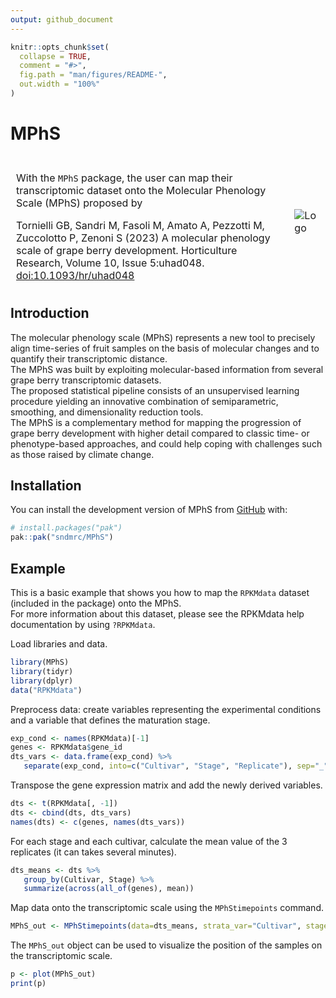 ```yaml
---
output: github_document
---
```


<!-- README.md is generated from README.Rmd. Please edit that file -->

```r
knitr::opts_chunk$set(
  collapse = TRUE,
  comment = "#>",
  fig.path = "man/figures/README-",
  out.width = "100%"
)
```

# MPhS
<!-- badges: start -->
<!-- badges: end -->

<table style="border-collapse: collapse; width: 100%;">
  <tr>
    <td style="border: 1px solid transparent; padding: 8px;">
    With the `MPhS` package, the user can map their transcriptomic dataset onto the Molecular Phenology Scale (MPhS) proposed by

    Tornielli GB, Sandri M, Fasoli M, Amato A, Pezzotti M, Zuccolotto P, Zenoni S (2023) 
    A molecular phenology scale of grape berry development. Horticulture Research, Volume 10, Issue 5:uhad048.
    <a href="https://academic.oup.com/hr/article/10/5/uhad048/7077841">doi:10.1093/hr/uhad048</a>
    </td>
    <td style="border: 1px solid transparent; padding: 8px;">
      <img src="man/figures/logo.png" alt="Logo">
    </td>
  </tr>
</table>


## Introduction

The molecular phenology scale (MPhS) represents a new tool to precisely align time-series of fruit samples on the basis of molecular changes and to quantify their transcriptomic distance. <br>
The MPhS was built by exploiting molecular-based information from several grape berry transcriptomic datasets. <br>
The proposed statistical pipeline consists of an unsupervised learning procedure yielding an innovative combination of semiparametric, smoothing, and dimensionality reduction tools. <br>
The MPhS is a complementary method for mapping the progression of grape berry development with higher detail compared to classic time- or phenotype-based approaches, and could help coping with challenges such as those raised by climate change.


## Installation

You can install the development version of MPhS from [GitHub](https://github.com/sndmrc/MPhS) with:

``` r
# install.packages("pak")
pak::pak("sndmrc/MPhS")
```

## Example

This is a basic example that shows you how to map the `RPKMdata` dataset (included in the package) onto the MPhS.<br>
For more information about this dataset, please see the RPKMdata help documentation by using `?RPKMdata`.

Load libraries and data.
```r
library(MPhS)
library(tidyr)
library(dplyr)
data("RPKMdata")
```

Preprocess data: create variables representing the experimental conditions and a variable that defines the maturation stage.
```r
exp_cond <- names(RPKMdata)[-1]
genes <- RPKMdata$gene_id
dts_vars <- data.frame(exp_cond) %>%
   separate(exp_cond, into=c("Cultivar", "Stage", "Replicate"), sep="_")
```

Transpose the gene expression matrix and add the newly derived variables.
```r
dts <- t(RPKMdata[, -1])
dts <- cbind(dts, dts_vars)
names(dts) <- c(genes, names(dts_vars))
```

For each stage and each cultivar, calculate the mean value of the 3 replicates (it can takes several minutes).
```r
dts_means <- dts %>%
   group_by(Cultivar, Stage) %>%
   summarize(across(all_of(genes), mean))
```

Map data onto the transcriptomic scale using the `MPhStimepoints` command.
```r
MPhS_out <- MPhStimepoints(data=dts_means, strata_var="Cultivar", stage_var="Stage")
```

The `MPhS_out` object can be used to visualize the position of the samples on the transcriptomic scale.
```r
p <- plot(MPhS_out)
print(p)
```

